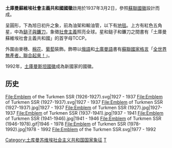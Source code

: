 {{Infobox coat of arms
|color            = #DE2929
|name             = 土库曼苏维埃社会主义共和国国徽
|image            = Emblem of the Turkmen SSR.svg
|image_width      = 250
|middle           = 
|middle_width     = 
|middle_caption   = 
|lesser           = 
|lesser_width     = 
|lesser_caption   = 
|armiger          = {{flag|Turkmen SSR}}
|year_adopted     = 1937年3月2日
|year_repealed    = 1991年10月27日
|crest            = 
|torse            = 
|shield           = 
|supporters       = 棉花、小麦、葡萄
|compartment      = 
|motto            = [[土库曼语|土库曼语]]：Әxли юртлариң пролетарлары, бирлешиң!<br>[[俄语|俄语]]：Пролетарии всех стран, соединяйтесь!
|orders           = 
|other_elements   = 
|earlier_versions =
|use              = 
}}
'''土庫曼蘇維埃社會主義共和國國徽'''啟用於1937年3月2日，參照[[蘇聯|蘇聯]][[蘇聯國徽|國徽]]設計而成。

呈圓形，下為旭日初升之象，前為油架和輸油管，以下有[[地毯|地毯]]。上方有紅色五角星，中為[[鎚子與鐮刀|鎚子與鐮刀]]，象徵[[社會主義|社會主義]]照亮全球。星和鎚子和鐮刀之間書有「土庫曼蘇維埃社會主義共和國」的首字母ТССР。

外圍由麥穗、[[棉花|棉花]]、[[葡萄|葡萄]]裝飾。飾帶以[[俄語|俄語]]和[[土庫曼語|土庫曼語]]書有[[蘇聯|蘇聯]][[國家格言|國家格言]]「[[全世界無產者，聯合起來！|全世界無產者，聯合起來！]]」。

1992年，[[土庫曼斯坦國徽|土庫曼斯坦國徽]]成為新國家的國徽。

==历史==
<gallery widths="180px" heights="180px" perrow="3">
File:Emblem of the Turkmen SSR (1926-1927).svg|1927 - 1937
File:Emblem of Turkmen SSR (1927-1937).svg|1927 - 1937
File:Emblem of Turkmen SSR (1927-1937).jpg|1927 - 1937
File:Emblem of Turkmen SSR (1927).jpg|1927- 1937
File:Emblem of Turkmen SSR (1937-1941).jpg|1937 - 1941
File:Emblem of Turkmen SSR (1941-1946).jpg|1941 - 1946
File:Emblem of Turkmen SSR (1946-1978).gif|1946 - 1978
File:Emblem of Turkmen SSR (1978-1992).jpg|1978 - 1992
File:Emblem of the Turkmen SSR.svg|1977 - 1992
</gallery>

{{苏联及其加盟共和国国徽}}
[[Category:土库曼苏维埃社会主义共和国国家象征|Category:土库曼苏维埃社会主义共和国国家象征]]
[[Category:苏联加盟共和国国徽|T]]